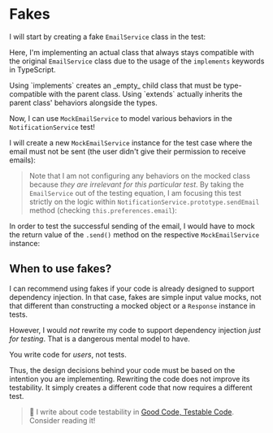 # Fakes

I will start by creating a fake `EmailService` class in the test:

<CodeFile file="notification-service.test.ts" range="1,4-7" />

Here, I'm implementing an actual class that always stays compatible with the original `EmailService` class due to the usage of the `implements` keywords in TypeScript.

<callout-info>
  Using `implements` creates an _empty_ child class that must be type-compatible
  with the parent class. Using `extends` actually inherits the parent class'
  behaviors alongside the types.
</callout-info>

Now, I can use `MockEmailService` to model various behaviors in the `NotificationService` test!

I will create a new `MockEmailService` instance for the test case where the email must not be sent (the user didn't give their permission to receive emails):

<CodeFile file="notification-service.test.ts" range="9-19" highlight="9" />

> Note that I am not configuring any behaviors on the mocked class because _they are irrelevant for this particular test_. By taking the `EmailService` out of the testing equation, I am focusing this test strictly on the logic within `NotificationService.prototype.sendEmail` method (checking `this.preferences.email`):

<CodeFile file="notification-service.ts" range="9-17" highlight="10-12" />

In order to test the successful sending of the email, I would have to mock the return value of the `.send()` method on the respective `MockEmailService` instance:

<CodeFile file="notification-service.test.ts" range="21-38" highlight="22-24" />

## When to use fakes?

I can recommend using fakes if your code is already designed to support dependency injection. In that case, fakes are simple input value mocks, not that different than constructing a mocked object or a `Response` instance in tests.

However, I would _not_ rewrite my code to support dependency injection _just for testing_. That is a dangerous mental model to have.

<callout-info class="important">You write code for _users_, not tests.</callout-info>

Thus, the design decisions behind your code must be based on the intention you are implementing. Rewriting the code does not improve its testability. It simply creates a different code that now requires a different test.

> :scroll: I write about code testability in [Good Code, Testable Code](https://www.epicweb.dev/good-code-testable-code). Consider reading it!
